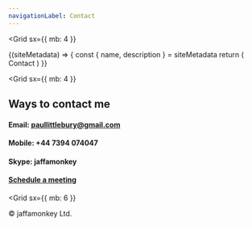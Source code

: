 ```yaml
---
navigationLabel: Contact
---
```

<Grid
  sx={{
    mb: 4
  }}
>

<SiteMetaData>
  {(siteMetadata) => {
    const { name, description } = siteMetadata
    return (
      <Fragment>
        <Heading variant="styles.h1">Contact</Heading>
      </Fragment>
    )
  }}
</SiteMetaData>
</Grid>

<Grid
  sx={{
    mb: 4
  }}
>

## Ways to contact me

#### Email: paullittlebury@gmail.com
#### Mobile: +44 7394 074047
#### Skype: jaffamonkey
#### <a href="https://calendly.com/jaffamonkeyltd/intro-call">Schedule a meeting</a>

</Grid>


<Grid
  sx={{
    mb: 6
  }}
>
  <Box p={1}>
    &copy; jaffamonkey Ltd.
  </Box>
</Grid>